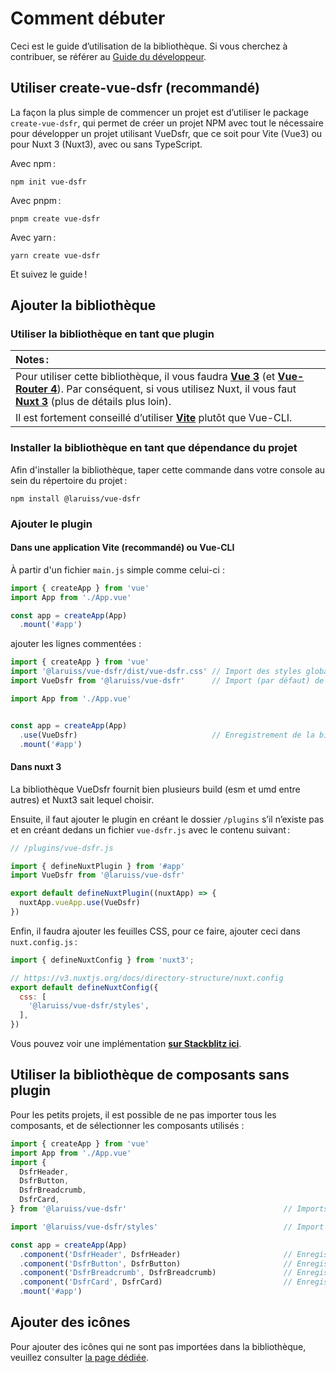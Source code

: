 
<Meta title="Docs/2. Guide d’utilisation" />

# Comment débuter

Ceci est le guide d̛’utilisation de la bibliothèque. Si vous cherchez à contribuer, se référer au
[Guide du développeur](?path=/story/docs-guide-du-développeur--page).

## Utiliser create-vue-dsfr (recommandé)

La façon la plus simple de commencer un projet est d’utiliser le package `create-vue-dsfr`, qui permet de créer un projet
NPM avec tout le nécessaire pour développer un projet utilisant VueDsfr, que ce soit pour Vite (Vue3) ou pour Nuxt 3 (Nuxt3),
avec ou sans TypeScript.

Avec npm :

```shell
npm init vue-dsfr
```

Avec pnpm :

```shell
pnpm create vue-dsfr
```

Avec yarn :

```shell
yarn create vue-dsfr
```

Et suivez le guide !

## Ajouter la bibliothèque

### Utiliser la bibliothèque en tant que plugin

| Notes :              |
|:---------------------------|
| Pour utiliser cette bibliothèque, il vous faudra **[Vue 3](https://v3.vuejs.org/)** (et **[Vue-Router 4](https://next.router.vuejs.org/)**). Par conséquent, si vous utilisez Nuxt, il vous faut **[Nuxt 3](https://v3.nuxtjs.org/)** (plus de détails plus loin). |
| Il est fortement conseillé d’utiliser **[Vite](https://vitejs.dev)** plutôt que Vue-CLI. |

### Installer la bibliothèque en tant que dépendance du projet

Afin d'installer la bibliothèque, taper cette commande dans votre console au sein du répertoire du projet :

```shell
npm install @laruiss/vue-dsfr
```

### Ajouter le plugin

#### Dans une application Vite (recommandé) ou Vue-CLI

À partir d'un fichier `main.js` simple comme celui-ci :

```js
import { createApp } from 'vue'
import App from './App.vue'

const app = createApp(App)
  .mount('#app')
```

ajouter les lignes commentées :

```js
import { createApp } from 'vue'
import '@laruiss/vue-dsfr/dist/vue-dsfr.css' // Import des styles globaux
import VueDsfr from '@laruiss/vue-dsfr'      // Import (par défaut) de la bibliothèque

import App from './App.vue'


const app = createApp(App)
  .use(VueDsfr)                              // Enregistrement de la bibliothèque en tant que plugin
  .mount('#app')
```

#### Dans nuxt 3

La bibliothèque VueDsfr fournit bien plusieurs build (esm et umd entre autres) et Nuxt3 sait lequel choisir.

Ensuite, il faut ajouter le plugin en créant le dossier `/plugins` s’il n’existe pas et en créant dedans un fichier `vue-dsfr.js`
avec le contenu suivant :

```javascript
// /plugins/vue-dsfr.js

import { defineNuxtPlugin } from '#app'
import VueDsfr from '@laruiss/vue-dsfr'

export default defineNuxtPlugin((nuxtApp) => {
  nuxtApp.vueApp.use(VueDsfr)
})
```

Enfin, il faudra ajouter les feuilles CSS, pour ce faire, ajouter ceci dans `nuxt.config.js` :

```javascript
import { defineNuxtConfig } from 'nuxt3';

// https://v3.nuxtjs.org/docs/directory-structure/nuxt.config
export default defineNuxtConfig({
  css: [
    '@laruiss/vue-dsfr/styles',
  ],
})
```

Vous pouvez voir une implémentation **[sur Stackblitz ici](https://stackblitz.com/edit/nuxt-starter-suunj6?file=app.vue)**.

## Utiliser la bibliothèque de composants sans plugin

Pour les petits projets, il est possible de ne pas importer tous les composants, et de sélectionner
les composants utilisés :

```js
import { createApp } from 'vue'
import App from './App.vue'
import {
  DsfrHeader,
  DsfrButton,
  DsfrBreadcrumb,
  DsfrCard,
} from '@laruiss/vue-dsfr'                                   // Imports nommés de la bibliothèque

import '@laruiss/vue-dsfr/styles'                            // Import des styles globaux

const app = createApp(App)
  .component('DsfrHeader', DsfrHeader)                       // Enregistrement global du composant DsfrHeader
  .component('DsfrButton', DsfrButton)                       // Enregistrement global du composant DsfrButton
  .component('DsfrBreadcrumb', DsfrBreadcrumb)               // Enregistrement global du composant DsfrBreadcrumb
  .component('DsfrCard', DsfrCard)                           // Enregistrement global du composant DsfrCard
  .mount('#app')
```

## Ajouter des icônes

Pour ajouter des icônes qui ne sont pas importées dans la bibliothèque, veuillez consulter
[la page dédiée](/story/fondamentaux-4-1-icônes-personnalisées--page).
```
